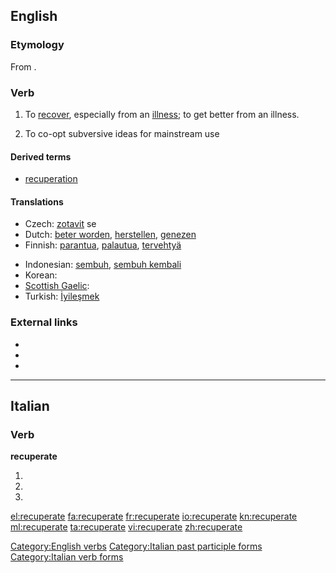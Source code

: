 ==English==

===Etymology===
From {{etyl|la}} {{term|lang=la|recuperare||to get again, regain, recover, revive, restore, {{etyl|ML.}} also intransitive revive, convalesce, recover}}.

===Verb===
{{en-verb|recuperat|es}}

# To [[recover]], especially from an [[illness]]; to get better from an illness.
# {{sociology}} To co-opt subversive ideas for mainstream use

====Derived terms====
* [[recuperation]]

====Translations====
{{trans-top|to recover, especially from an illness}}
* Czech: [[zotavit]] se
* Dutch: [[beter worden]], [[herstellen]], [[genezen]]
* Finnish: [[parantua]], [[palautua]], [[tervehtyä]]
{{trans-mid}}
* Indonesian: [[sembuh]], [[sembuh kembali]]
* Korean: {{t|ko|회복하다|sc=Kore}}
* [[Scottish Gaelic]]: {{t-|gd|slànaich|xs=Scottish Gaelic}}
* Turkish: [[İyileşmek]]
{{trans-bottom}}

===External links===
* {{R:Webster 1913}}
* {{R:Century 1911}}
* {{R:OneLook}}

[[Category:English verbs]]

----

==Italian==

===Verb===
'''recuperate'''

# {{form of|[[second-person|Second-person]] [[plural]] [[present tense]]|recuperare|lang=Italian}}
# {{form of|Second-person plural [[imperative]]|recuperare|lang=Italian}}
# {{form of|[[feminine|Feminine]] plural|recuperato}}

[[Category:Italian past participle forms]]
[[Category:Italian verb forms]]

[[el:recuperate]]
[[fa:recuperate]]
[[fr:recuperate]]
[[io:recuperate]]
[[kn:recuperate]]
[[ml:recuperate]]
[[ta:recuperate]]
[[vi:recuperate]]
[[zh:recuperate]]